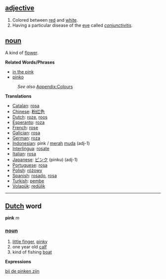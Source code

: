 == [[adjective]] ==
#Colored between [[red]] and [[white]].
#Having a particular disease of the [[eye]] called ''[[conjunctivitis]]''.

== [[noun]] ==
A kind of [[flower]].

'''Related Words/Phrases'''
*[[in the pink]]
*[[pinko]]
:''See also'' [[Wiktionary_Appendix:Colours|Appendix:Colours]]

'''Translations'''

*[[Catalan]]: [[rosa]]
*[[Chinese]]: [[粉红色]]
*[[Dutch]]: [[roze]], [[roos]]
*[[Esperanto]]: [[roza]]
*[[French]]: [[rose]]
*[[Galician]]: [[rosa]]
*[[German]]: [[roza]]
*[[Indonesian]]: pink / [[merah]] [[muda]] (adj-1)
*[[Interlingua]]: [[rosate]]
*[[Italian]]: [[rosa]]
*[[Japanese]]: [[ピンク]] (pinku) (adj-1)
*[[Portuguese]]: [[rosa]]
*[[Polish]]: [[różowy]]
*[[Spanish]]: [[rosado]], [[rosa]]
*[[Turkish]]: [[pembe]]
*[[Volapük]]: [[redülik]]

----
== [[Dutch]] word ==

'''pink''' ''m''

=== [[noun]] ===
#[[little finger]], [[pinky]]
#one year old [[calf]]
#kind of fishing [[boat]]

'''Expressions'''

[[bij de pinken zijn]]